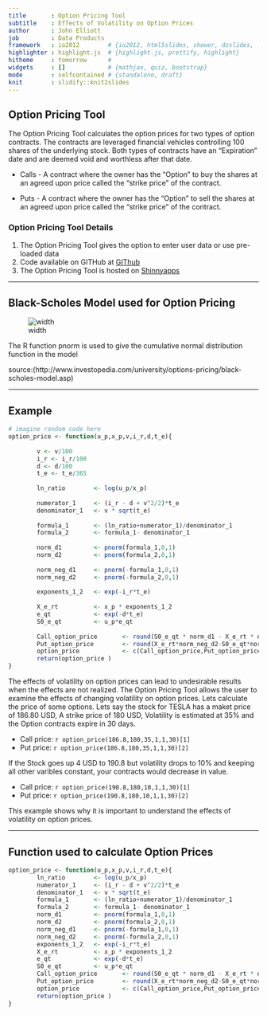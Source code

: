 ```yaml
---
title       : Option Pricing Tool
subtitle    : Effects of Volatility on Option Prices
author      : John Elliott
job         : Data Products
framework   : io2012        # {io2012, html5slides, shower, dzslides, ...}
highlighter : highlight.js  # {highlight.js, prettify, highlight}
hitheme     : tomorrow      # 
widgets     : []            # {mathjax, quiz, bootstrap}
mode        : selfcontained # {standalone, draft}
knit        : slidify::knit2slides
---
```


## Option Pricing Tool

The Option Pricing Tool calculates the option prices for two types of option contracts. 
The contracts are leveraged financial vehicles controlling 100 shares of the underlying stock. Both types of contracts have an "Expiration" date and are deemed void and worthless after that date.

* Calls - A contract where the owner has the "Option" to buy the shares at an agreed upon price called the "strike price" of the contract.

* Puts - A contract where the owner has the "Option" to sell the shares at an agreed upon price called the "strike price" of the contract. 

### Option Pricing Tool Details
1. The Option Pricing Tool gives the option to enter user data or use pre-loaded data
2. Code available on GITHub at [GIThub](http://github.com/DrJohnElliott/Option_Pricer.git)
3. The Option Pricing Tool is hosted on [Shinnyapps](http://drjohn.shinyapps.io/Option_Pricer/)

--- 

## Black-Scholes Model used for Option Pricing

![width](blackscholes.png)


The R function pnorm is used to give the cumulative normal distribution function in the model 

source:(http://www.investopedia.com/university/options-pricing/black-scholes-model.asp)

---

## Example 

```r

# imagine random code here
option_price <- function(u_p,x_p,v,i_r,d,t_e){
         
        v <- v/100     
        i_r <- i_r/100
        d <- d/100
        t_e <- t_e/365
        
        ln_ratio        <- log(u_p/x_p)
        
        numerator_1     <- (i_r - d + v^2/2)*t_e
        denominator_1   <- v * sqrt(t_e)
        
        formula_1       <- (ln_ratio+numerator_1)/denominator_1
        formula_2       <- formula_1- denominator_1
        
        norm_d1         <- pnorm(formula_1,0,1)
        norm_d2         <- pnorm(formula_2,0,1)
        
        norm_neg_d1     <- pnorm(-formula_1,0,1)
        norm_neg_d2     <- pnorm(-formula_2,0,1)
        
        exponents_1_2   <- exp(-i_r*t_e)
        
        X_e_rt          <- x_p * exponents_1_2
        e_qt            <- exp(-d*t_e)
        S0_e_qt         <- u_p*e_qt
        
        Call_option_price       <- round(S0_e_qt * norm_d1 - X_e_rt * norm_d2,digits = 2)
        Put_option_price        <- round(X_e_rt*norm_neg_d2-S0_e_qt*norm_neg_d1, digits = 2)
        option_price            <- c(Call_option_price,Put_option_price)
        return(option_price )
}

```

The effects of volatility on option prices can lead to undesirable results when the effects are not realized. The Option Pricing Tool allows the user to examine the effects of changing volatility on option prices.
Lets calculate the price of some options. Lets say the stock for TESLA has a maket price of 186.80 USD, A strike price of 180 USD, Volatility is estimated at 35% and the Option contracts expire in 30 days. 

* Call price: `r option_price(186.8,180,35,1,1,30)[1]`
* Put price: `r option_price(186.8,180,35,1,1,30)[2]`

If the Stock goes up 4 USD to 190.8 but volatility drops to 10% and keeping all other varibles constant, your contracts would decrease in value.

* Call price: `r option_price(190.8,180,10,1,1,30)[1]`
* Put price: `r option_price(190.8,180,10,1,1,30)[2]`

This example shows why it is important to understand the effects of volatility on option prices.

---

## Function used to calculate Option Prices
``` r
option_price <- function(u_p,x_p,v,i_r,d,t_e){
        ln_ratio        <- log(u_p/x_p)
        numerator_1     <- (i_r - d + v^2/2)*t_e
        denominator_1   <- v * sqrt(t_e)
        formula_1       <- (ln_ratio+numerator_1)/denominator_1
        formula_2       <- formula_1- denominator_1
        norm_d1         <- pnorm(formula_1,0,1)
        norm_d2         <- pnorm(formula_2,0,1)
        norm_neg_d1     <- pnorm(-formula_1,0,1)
        norm_neg_d2     <- pnorm(-formula_2,0,1)
        exponents_1_2   <- exp(-i_r*t_e)
        X_e_rt          <- x_p * exponents_1_2
        e_qt            <- exp(-d*t_e)
        S0_e_qt         <- u_p*e_qt
        Call_option_price       <- round(S0_e_qt * norm_d1 - X_e_rt * norm_d2,digits = 2)
        Put_option_price        <- round(X_e_rt*norm_neg_d2-S0_e_qt*norm_neg_d1, digits = 2)
        option_price            <- c(Call_option_price,Put_option_price)
        return(option_price )
}
```

